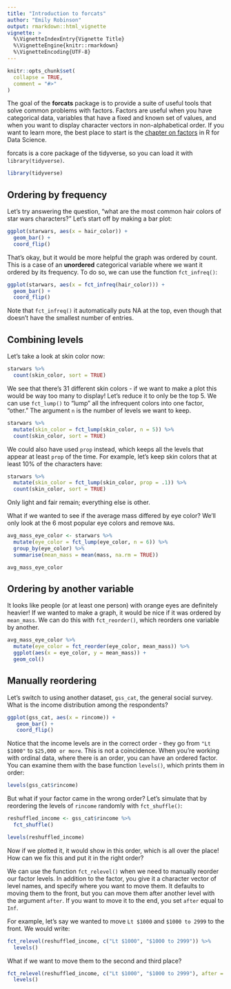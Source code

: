 ```yaml
---
title: "Introduction to forcats"
author: "Emily Robinson"
output: rmarkdown::html_vignette
vignette: >
  %\VignetteIndexEntry{Vignette Title}
  %\VignetteEngine{knitr::rmarkdown}
  %\VignetteEncoding{UTF-8}
---
```


```r
knitr::opts_chunk$set(
  collapse = TRUE,
  comment = "#>"
)
```

The goal of the __forcats__ package is to provide a suite of useful tools that solve common problems with factors. Factors are useful when you have categorical data, variables that have a fixed and known set of values, and when you want to display character vectors in non-alphabetical order. If you want to learn more, the best place to start is the [chapter on factors](http://r4ds.had.co.nz/factors.html) in R for Data Science.  

forcats is a core package of the tidyverse, so you can load it with `library(tidyverse)`.  

```r
library(tidyverse)
```

## Ordering by frequency

Let's try answering the question, "what are the most common hair colors of star wars characters?" Let's start off by making a bar plot:

```r
ggplot(starwars, aes(x = hair_color)) + 
  geom_bar() + 
  coord_flip()
```

That's okay, but it would be more helpful the graph was ordered by count. This is a case of an **unordered** categorical variable where we want it ordered by its frequency. To do so, we can use the function `fct_infreq()`:

```r
ggplot(starwars, aes(x = fct_infreq(hair_color))) + 
  geom_bar() + 
  coord_flip()
```

Note that `fct_infreq()` it automatically puts NA at the top, even though that doesn't have the smallest number of entries. 

## Combining levels

Let's take a look at skin color now: 

```r
starwars %>%
  count(skin_color, sort = TRUE)
```

We see that there's 31 different skin colors - if we want to make a plot this would be way too many to display! Let's reduce it to only be the top 5. We can use `fct_lump()` to "lump" all the infrequent colors into one factor, "other." The argument `n` is the number of levels we want to keep.

```r
starwars %>%
  mutate(skin_color = fct_lump(skin_color, n = 5)) %>%
  count(skin_color, sort = TRUE)
```

We could also have used `prop` instead, which keeps all the levels that appear at least `prop` of the time. For example, let's keep skin colors that at least 10% of the characters have: 

```r
starwars %>%
  mutate(skin_color = fct_lump(skin_color, prop = .1)) %>%
  count(skin_color, sort = TRUE)
```

Only light and fair remain; everything else is other. 

What if we wanted to see if the average mass differed by eye color? We'll only look at the 6 most popular eye colors and remove `NA`s.  

```r
avg_mass_eye_color <- starwars %>%
  mutate(eye_color = fct_lump(eye_color, n = 6)) %>%
  group_by(eye_color) %>%
  summarise(mean_mass = mean(mass, na.rm = TRUE))

avg_mass_eye_color
```

## Ordering by another variable

It looks like people (or at least one person) with orange eyes are definitely heavier! If we wanted to make a graph, it would be nice if it was ordered by `mean_mass`. We can do this with `fct_reorder()`, which reorders one variable by another. 

```r
avg_mass_eye_color %>%
  mutate(eye_color = fct_reorder(eye_color, mean_mass)) %>%
  ggplot(aes(x = eye_color, y = mean_mass)) + 
  geom_col()
```

## Manually reordering

Let's switch to using another dataset, `gss_cat`, the general social survey. What is the income distribution among the respondents? 

```r
ggplot(gss_cat, aes(x = rincome)) +
   geom_bar() + 
   coord_flip()
```

Notice that the income levels are in the correct order - they go from `"Lt $1000"` to `$25,000 or more`. This is not a coincidence. When you're working with ordinal data, where there is an order, you can have an ordered factor. You can examine them with the base function `levels()`, which prints them in order:

```r
levels(gss_cat$rincome)
```

But what if your factor came in the wrong order? Let's simulate that by reordering the levels of `rincome` randomly with `fct_shuffle()`:

```r
reshuffled_income <- gss_cat$rincome %>%
  fct_shuffle()

levels(reshuffled_income)
```

Now if we plotted it, it would show in this order, which is all over the place! How can we fix this and put it in the right order?

We can use the function `fct_relevel()` when we need to manually reorder our factor levels. In addition to the factor, you give it a character vector of level names, and specify where you want to move them. It defaults to moving them to the front, but you can move them after another level with the argument `after`. If you want to move it to the end, you set `after` equal to `Inf`. 

For example, let's say we wanted to move `Lt $1000` and `$1000 to 2999` to the front. We would write:

```r
fct_relevel(reshuffled_income, c("Lt $1000", "$1000 to 2999")) %>%
  levels()
```

What if we want to move them to the second and third place? 

```r
fct_relevel(reshuffled_income, c("Lt $1000", "$1000 to 2999"), after = 1) %>%
  levels()
```
